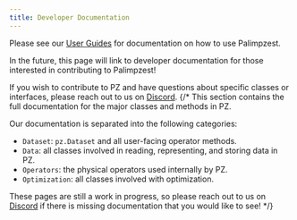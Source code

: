 ```yaml
---
title: Developer Documentation
---
```

Please see our [User Guides](user-guide/overview.mdx) for documentation on how to use Palimpzest.

In the future, this page will link to developer documentation for those interested in contributing to Palimpzest!

If you wish to contribute to PZ and have questions about specific classes or interfaces, please reach out to us on [Discord](https://discord.gg/dN85JJ6jaH).
{/*
This section contains the full documentation for the major classes and methods in PZ.

Our documentation is separated into the following categories:

- `Dataset`: `pz.Dataset` and all user-facing operator methods.
- `Data`: all classes involved in reading, representing, and storing data in PZ.
- `Operators`: the physical operators used internally by PZ.
- `Optimization`: all classes involved with optimization.

These pages are still a work in progress, so please reach out to us on [Discord](https://discord.gg/dN85JJ6jaH) if there is missing documentation that you would like to see!
*/}